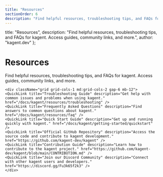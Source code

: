 ```yaml
---
title: "Resources"
sectionOrder: 6
description: "Find helpful resources, troubleshooting tips, and FAQs for kagent. Access guides, community links, and more."
---
```


  title: "Resources",
  description: "Find helpful resources, troubleshooting tips, and FAQs for kagent. Access guides, community links, and more.",
  author: "kagent.dev"
};


<div className="max-w-3xl mx-auto">
    <div className="text-center mb-12">
    <h1 className="text-4xl font-bold mb-4">Resources</h1>
    <p className="text-xl text-gray-400 mb-8">Find helpful resources, troubleshooting tips, and FAQs for kagent. Access guides, community links, and more.</p>
    </div>

    <div className="grid grid-cols-1 md:grid-cols-2 gap-6 mb-12">
    <QuickLink title="Troubleshooting Guide" description="Get help with common issues and problems when using kagent." href="/docs/kagent/resources/troubleshooting" />
    <QuickLink title="Frequently Asked Questions" description="Find answers to common questions about kagent." href="/docs/kagent/resources/faq" />
    <QuickLink title="Quick Start Guide" description="Get up and running quickly with kagent." href="/docs/kagent/getting-started/quickstart" />
    <QuickLink title="Official GitHub Repository" description="Access the source code and contribute to kagent development." href="https://github.com/kagent-dev/kagent" />
    <QuickLink title="Contribution Guide" description="Learn how to contribute to the kagent project." href="https://github.com/kagent-dev/kagent/blob/main/CONTRIBUTION.md" />
    <QuickLink title="Join our Discord Community" description="Connect with other kagent users and developers." href="https://discord.gg/Fu3k65f2k3" />
    </div>
</div> 
